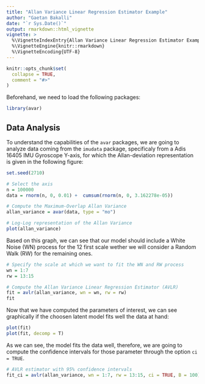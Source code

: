 ```yaml
---
title: "Allan Variance Linear Regression Estimator Example"
author: "Gaetan Bakalli"
date: "`r Sys.Date()`"
output: rmarkdown::html_vignette
vignette: >
  %\VignetteIndexEntry{Allan Variance Linear Regression Estimator Example}
  %\VignetteEngine{knitr::rmarkdown}
  %\VignetteEncoding{UTF-8}
---
```


```r
knitr::opts_chunk$set(
  collapse = TRUE,
  comment = "#>"
)
```

Beforehand, we need to load the following packages:

```r
library(avar)
```
## Data Analysis

To understand the capabilities of the `avar` packages, we are going to analyze data coming from the `imudata` package, specificaly from a Adis 16405 IMU Gyroscope Y-axis, for which the Allan-deviation representation is given in the following figure:

```r
set.seed(2710)

# Select the axis
n = 100000
data = rnorm(n, 0, 0.01) +  cumsum(rnorm(n, 0, 3.162278e-05))

# Compute the Maximum-Overlap Allan Variance
allan_variance = avar(data, type = "mo")

# Log-Log representation of the Allan Variance
plot(allan_variance)
```

Based on this graph, we can see that our model should include a White Noise (WN) process for the 12 first scale wether we will consider a Random Walk (RW) for the remaining ones. 

```r
# Specify the scale at which we want to fit the WN and RW process
wn = 1:7
rw = 13:15

# Compute the Allan Variance Linear Regression Estimator (AVLR)
fit = avlr(allan_variance, wn = wn, rw = rw)
fit
```

Now that we have computed the parameters of interest, we can see graphically if the choosen latent model fits well the data at hand:

```r
plot(fit)
plot(fit, decomp = T)
```

As we can see, the model fits the data well, therefore, we are going to compute the confidence intervals for those parameter through the option `ci = TRUE`.

```r
# AVLR estimator with 95% confidence intervals
fit_ci = avlr(allan_variance, wn = 1:7, rw = 13:15, ci = TRUE, B = 100)
```
